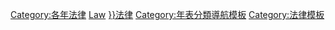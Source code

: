 <includeonly>{{portal|法律}}
{{Yearnav|法律}}
[[Category:各年法律]]
[[Category:{{Title year}}年|Law]]
[[Category:{{DECADE|{{Title year}}}}法律]]
</includeonly><noinclude>
[[Category:年表分類導航模板]]
[[Category:法律模板]]
</noinclude>